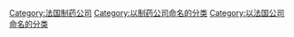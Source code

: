 {{Commonscat|Sanofi-Aventis}}
[[Category:法国制药公司|Category:法国制药公司]]
[[Category:以制药公司命名的分类|Category:以制药公司命名的分类]]
[[Category:以法国公司命名的分类|Category:以法国公司命名的分类]]